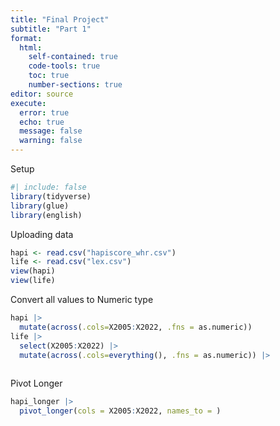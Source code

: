 ```yaml
---
title: "Final Project"
subtitle: "Part 1"
format: 
  html:
    self-contained: true
    code-tools: true
    toc: true
    number-sections: true
editor: source
execute: 
  error: true
  echo: true
  message: false
  warning: false
---
```

Setup
```r
#| include: false
library(tidyverse)
library(glue)
library(english)

```
Uploading data
```r
hapi <- read.csv("hapiscore_whr.csv")
life <- read.csv("lex.csv")
view(hapi)
view(life)
```

Convert all values to Numeric type
```r
hapi |>
  mutate(across(.cols=X2005:X2022, .fns = as.numeric))
life |>
  select(X2005:X2022) |>
  mutate(across(.cols=everything(), .fns = as.numeric)) |>
  
```

Pivot Longer
```r
hapi_longer |>
  pivot_longer(cols = X2005:X2022, names_to = )
```

